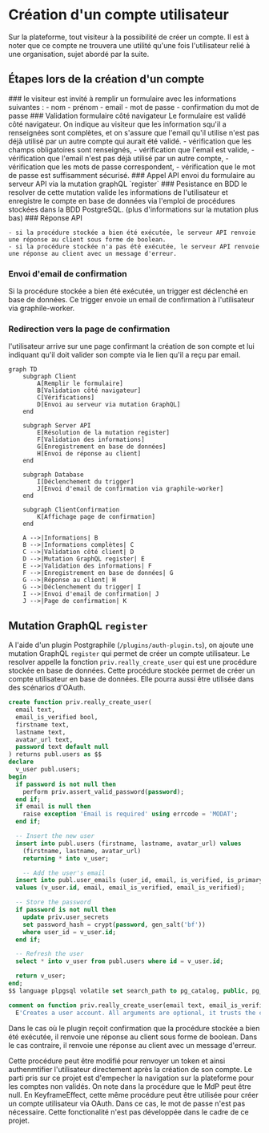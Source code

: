 
# Création d'un compte utilisateur

Sur la plateforme, tout visiteur à la possibilité de créer un compte. Il est à noter que ce compte ne trouvera une utilité qu'une fois l'utilisateur relié à une organisation, sujet abordé par la suite.

## Étapes lors de la création d'un compte

<Steps>
### le visiteur est invité à remplir un formulaire avec les informations suivantes :
  - nom
  - prénom
  - email
  - mot de passe
  - confirmation du mot de passe
### Validation formulaire côté navigateur
Le formulaire est validé côté navigateur. On indique au visiteur que les information squ'il a renseignées sont complètes, et on s'assure que l'email qu'il utilise n'est pas déjà utilisé par un autre compte qui aurait été validé.
  - vérification que les champs obligatoires sont renseignés,
  - vérification que l'email est valide,
  - vérification que l'email n'est pas déjà utilisé par un autre compte,
  - vérification que les mots de passe correspondent,
  - vérification que le mot de passe est suffisamment sécurisé.
### Appel API
envoi du formulaire au serveur API via la mutation graphQL `register`
### Pesistance en BDD
le resolver de cette mutation valide les informations de l'utilisateur et enregistre le compte en base de données via l'emploi de procédures stockées dans la BDD PostgreSQL. (plus d'informations sur la mutation plus bas)
### Réponse API

    - si la procédure stockée a bien été exécutée, le serveur API renvoie une réponse au client sous forme de boolean.
    - si la procédure stockée n'a pas été exécutée, le serveur API renvoie une réponse au client avec un message d'erreur.

### Envoi d'email de confirmation

Si la procédure stockée a bien été exécutée, un trigger est déclenché en base de données. Ce trigger envoie un email de confirmation à l'utilisateur via graphile-worker.

### Redirection vers la page de confirmation

l'utilisateur arrive sur une page confirmant la création de son compte et lui indiquant qu'il doit valider son compte via le lien qu'il a reçu par email.

</Steps>

```mermaid
graph TD
    subgraph Client
        A[Remplir le formulaire]
        B[Validation côté navigateur]
        C[Vérifications]
        D[Envoi au serveur via mutation GraphQL]
    end

    subgraph Server API
        E[Résolution de la mutation register]
        F[Validation des informations]
        G[Enregistrement en base de données]
        H[Envoi de réponse au client]
    end

    subgraph Database
        I[Déclenchement du trigger]
        J[Envoi d'email de confirmation via graphile-worker]
    end

    subgraph ClientConfirmation
        K[Affichage page de confirmation]
    end

    A -->|Informations| B
    B -->|Informations complètes| C
    C -->|Validation côté client| D
    D -->|Mutation GraphQL register| E
    E -->|Validation des informations| F
    F -->|Enregistrement en base de données| G
    G -->|Réponse au client| H
    G -->|Déclenchement du trigger| I
    I -->|Envoi d'email de confirmation| J
    J -->|Page de confirmation| K
```

## Mutation GraphQL `register`

A l'aide d'un plugin Postgraphile (`/plugins/auth-plugin.ts`), on ajoute une mutation GraphQL `register` qui permet de créer un compte utilisateur. Le resolver appelle la fonction `priv.really_create_user` qui est une procédure stockée en base de données. Cette procédure stockée permet de créer un compte utilisateur en base de données. Elle pourra aussi être utilisée dans des scénarios d'OAuth.

```sql
create function priv.really_create_user(
  email text,
  email_is_verified bool,
  firstname text,
  lastname text,
  avatar_url text,
  password text default null
) returns publ.users as $$
declare
  v_user publ.users;
begin
  if password is not null then
    perform priv.assert_valid_password(password);
  end if;
  if email is null then
    raise exception 'Email is required' using errcode = 'MODAT';
  end if;

  -- Insert the new user
  insert into publ.users (firstname, lastname, avatar_url) values
    (firstname, lastname, avatar_url)
    returning * into v_user;

	-- Add the user's email
  insert into publ.user_emails (user_id, email, is_verified, is_primary)
  values (v_user.id, email, email_is_verified, email_is_verified);

  -- Store the password
  if password is not null then
    update priv.user_secrets
    set password_hash = crypt(password, gen_salt('bf'))
    where user_id = v_user.id;
  end if;

  -- Refresh the user
  select * into v_user from publ.users where id = v_user.id;

  return v_user;
end;
$$ language plpgsql volatile set search_path to pg_catalog, public, pg_temp;

comment on function priv.really_create_user(email text, email_is_verified bool, firstname text, lastname text, avatar_url text, password text) is
  E'Creates a user account. All arguments are optional, it trusts the calling method to perform sanitisation.';

```

Dans le cas où le plugin reçoit confirmation que la procédure stockée a bien été exécutée, il renvoie une réponse au client sous forme de boolean. Dans le cas contraire, il renvoie une réponse au client avec un message d'erreur.

<Callout type="info" emoji="ℹ️">
  Cette procédure peut être modifié pour renvoyer un token et ainsi
  authenmtifier l'utilisateur directement après la création de son compte. Le
  parti pris sur ce projet est d'empecher la navigation sur la plateforme pour
  les comptes non validés.
</Callout>
<Callout type="info" emoji="ℹ️">
  On note dans la procédure que le MdP peut être null. En KeyframeEffect, cette
  même procédure peut être utilisée pour créer un compte utilisateur via OAuth.
  Dans ce cas, le mot de passe n'est pas nécessaire. Cette fonctionalité n'est
  pas développée dans le cadre de ce projet.
</Callout>
